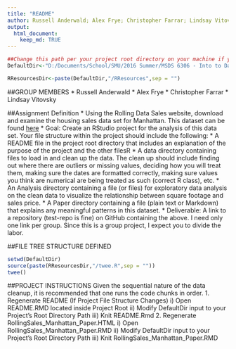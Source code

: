 ```yaml
---
title: "README"
author: Russell Anderwald; Alex Frye; Christopher Farrar; Lindsay Vitovsky
output: 
  html_document:
    keep_md: TRUE
---
```


```r
##Change this path per your project root directory on your machine if you wish to regen the README.html file
DefaultDir<-"D:/Documents/School/SMU/2016 Summer/MSDS 6306 - Into to Data Science/Assignments/Week 3/Live Session/Live_Session_3_Project"

RResourcesDir<-paste(DefaultDir,"/RResources",sep = "")
```

##GROUP MEMBERS
* Russell Anderwald
* Alex Frye
* Christopher Farrar
* Lindsay Vitovsky

##Assignment Definition
* Using the Rolling Data Sales website, download and examine the housing sales data set for Manhattan. This dataset can be found [here](http://www1.nyc.gov/home/search/index.page?search-terms=Rolling+sales+update)
* Goal: Create an RStudio project for the analysis of this data set. Your file structure within the project should include the following:
* A README file in the project root directory that includes an explanation of the purpose of the project and the other filesR
* A data directory containing files to load in and clean up the data. The clean up should include finding out where there are outliers or missing values, deciding how you will treat them, making sure the dates are formatted correctly, making sure values you think are numerical are being treated as such (correct R class), etc.
* An Analysis directory containing a file (or files) for exploratory data analysis on the clean data to visualize the relationship between square footage and sales price.
* A Paper directory containing a file (plain text or Markdown) that explains any meaningful patterns in this dataset.
* Deliverable: A link to a repository (test-repo is fine) on GitHub containing the above. I need only one link per group. Since this is a group project, I expect you to divide the labor.

##FILE TREE STRUCTURE DEFINED
```r
setwd(DefaultDir)
source(paste(RResourcesDir,"/twee.R",sep = ""))
twee()
```

##PROJECT INSTRUCTIONS
Given the sequential nature of the data cleanup, it is recommended that one runs the code chunks in order.
1. Regenerate README (If Project File Structure Changes)
    i) Open README.RMD located inside Project Root
    ii) Modify DefaultDir input to your Project's Root Directory Path
    iii) Knit README.Rmd
2. Regenerate RollingSales_Manhattan_Paper.HTML
    i) Open RollingSales_Manhattan_Paper.RMD
    ii) Modify DefaultDir input to your Project's Root Directory Path
    iii) Knit RollingSales_Manhattan_Paper.RMD

